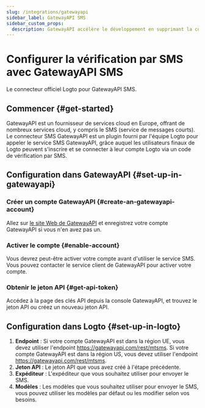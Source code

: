 ```yaml
---
slug: /integrations/gatewayapi
sidebar_label: GatewayAPI SMS
sidebar_custom_props:
  description: GatewayAPI accélère le développement en supprimant la courbe d'apprentissage et les approximations, vous permettant ainsi de commencer à construire immédiatement avec nos API.
---
```



# Configurer la vérification par SMS avec GatewayAPI SMS

Le connecteur officiel Logto pour GatewayAPI SMS.

<GuideTip />

## Commencer \{#get-started}

GatewayAPI est un fournisseur de services cloud en Europe, offrant de nombreux services cloud, y compris le SMS (service de messages courts). Le connecteur SMS GatewayAPI est un plugin fourni par l'équipe Logto pour appeler le service SMS GatewayAPI, grâce auquel les utilisateurs finaux de Logto peuvent s'inscrire et se connecter à leur compte Logto via un code de vérification par SMS.

## Configuration dans GatewayAPI \{#set-up-in-gatewayapi}

### Créer un compte GatewayAPI \{#create-an-gatewayapi-account}

Allez sur [le site Web de GatewayAPI](https://www.gatewayapi.com/) et enregistrez votre compte GatewayAPI si vous n'en avez pas un.

### Activer le compte \{#enable-account}

Vous devrez peut-être activer votre compte avant d'utiliser le service SMS. Vous pouvez contacter le service client de GatewayAPI pour activer votre compte.

### Obtenir le jeton API \{#get-api-token}

Accédez à la page des clés API depuis la console GatewayAPI, et trouvez le jeton API ou créez un nouveau jeton API.

## Configuration dans Logto \{#set-up-in-logto}

1. **Endpoint** : Si votre compte GatewayAPI est dans la région UE, vous devez utiliser l'endpoint https://gatewayapi.com/rest/mtsms. Si votre compte GatewayAPI est dans la région US, vous devez utiliser l'endpoint https://gatewayapi.com/rest/mtsms.
2. **Jeton API** : Le jeton API que vous avez créé à l'étape précédente.
3. **Expéditeur** : L'expéditeur que vous souhaitez utiliser pour envoyer le SMS.
4. **Modèles** : Les modèles que vous souhaitez utiliser pour envoyer le SMS, vous pouvez utiliser les modèles par défaut ou les modifier selon vos besoins.
